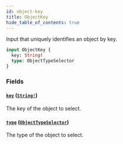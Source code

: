 ```yaml
---
id: object-key
title: ObjectKey
hide_table_of_contents: true
---
```



Input that uniquely identifies an object by key.

```graphql
input ObjectKey {
  key: String!
  type: ObjectTypeSelector
}
```


### Fields

#### [`key`](#) ([`String!`](/docs/directory-api-reference/schema/scalars/string))

The key of the object to select.


#### [`type`](#) ([`ObjectTypeSelector`](/docs/directory-api-reference/schema/inputs/object-type-selector))

The type of the object to select.




